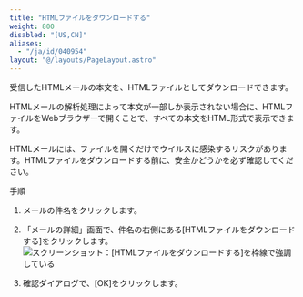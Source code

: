 ```yaml
---
title: "HTMLファイルをダウンロードする"
weight: 800
disabled: "[US,CN]"
aliases:
  - "/ja/id/040954"
layout: "@/layouts/PageLayout.astro"
---
```




受信したHTMLメールの本文を、HTMLファイルとしてダウンロードできます。  

HTMLメールの解析処理によって本文が一部しか表示されない場合に、HTMLファイルをWebブラウザーで開くことで、すべての本文をHTML形式で表示できます。

<Warning>
HTMLメールには、ファイルを開くだけでウイルスに感染するリスクがあります。HTMLファイルをダウンロードする前に、安全かどうかを必ず確認してください。

</Warning>

<Heading id="m_list_view_m_html_file_10">手順</Heading>

1. メールの件名をクリックします。

1. 「メールの詳細」画面で、件名の右側にある[HTMLファイルをダウンロードする]をクリックします。  
    <Img src="/k/kintone/img-ja/m_html_file_01.png" alt="スクリーンショット：[HTMLファイルをダウンロードする]を枠線で強調している" />

1. 確認ダイアログで、[OK]をクリックします。
